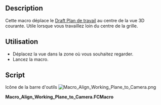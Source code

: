 <languages/>

{{Macro/fr
|Name=Macro Align Working Plane to Camera
|Icon=Macro_Align_Working_Plane_to_Camera.png
|Description=Cette macro déplace le [[Draft SelectPlane/fr|Plan courant]] au centre de la vue 3D
|Author=yorik
|Version=1.0
|Date=2017-05-10
|Download=[https://www.freecadweb.org/wiki/images/0/01/Macro_Align_Working_Plane_to_Camera.png ToolBar Icon]
|FCVersion=All
|SeeAlso=[[Macro_Align_Camera_to_Working_Plane/fr|Macro aligne la Camera sur le Plan]] [[File:Macro_Align_Camera_to_Working_Plane.png|24px]]
}}

==Description==

Cette macro déplace le [[Draft_SelectPlane/fr|Draft Plan de travail]] au centre de la vue 3D courante. Utile lorsque vous travaillez loin du centre de la grille.

<span id="Usage"></span>
==Utilisation==

* Déplacez la vue dans la zone où vous souhaitez regarder.
* Lancez la macro.

==Script==

Icône de la barre d'outils
[[Image:Macro_Align_Working_Plane_to_Camera.png]]

'''Macro_Align_Working_Plane_to_Camera.FCMacro'''

{{MacroCode|code=
import FreeCAD,FreeCADGui
cam = FreeCAD.Vector(FreeCADGui.ActiveDocument.ActiveView.getCameraNode().position.getValue().getValue())
pos = FreeCAD.DraftWorkingPlane.projectPoint(cam)
FreeCAD.DraftWorkingPlane.position = pos
FreeCADGui.Snapper.setGrid()
}}

{{clear}}